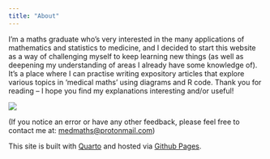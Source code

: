 ```yaml
---
title: "About"
---
```

I'm a maths graduate who's very interested in the many applications of mathematics and statistics to medicine, and I decided to start this website as a way of challenging myself to keep learning new things (as well as deepening my understanding of areas I already have some knowledge of). It’s a place where I can practise writing expository articles that explore various topics in 'medical maths’ using diagrams and R code. Thank you for reading – I hope you find my explanations interesting and/or useful! 

![](venn-diagram.png)

(If you notice an error or have any other feedback, please feel free to contact me at: [medmaths@protonmail.com](mailto:medmaths@protonmail.com))

This site is built with [Quarto](https://quarto.org) and hosted via [Github Pages](https://pages.github.com).